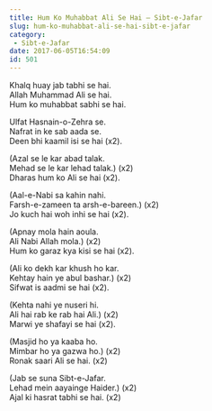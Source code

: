 ```yaml
---
title: Hum Ko Muhabbat Ali Se Hai – Sibt-e-Jafar
slug: hum-ko-muhabbat-ali-se-hai-sibt-e-jafar
category:
 - Sibt-e-Jafar
date: 2017-06-05T16:54:09
id: 501
---
```


<p>Khalq huay jab tabhi se hai.<br />
Allah Muhammad Ali se hai.<br />
Hum ko muhabbat sabhi se hai.</p>
<p>Ulfat Hasnain-o-Zehra se.<br />
Nafrat in ke sab aada se.<br />
Deen bhi kaamil isi se hai (x2).</p>
<p>(Azal se le kar abad talak.<br />
Mehad se le kar lehad talak.) (x2)<br />
Dharas hum ko Ali se hai (x2).</p>
<p>(Aal-e-Nabi sa kahin nahi.<br />
Farsh-e-zameen ta arsh-e-bareen.) (x2)<br />
Jo kuch hai woh inhi se hai (x2).</p>
<p>(Apnay mola hain aoula.<br />
Ali Nabi Allah mola.) (x2)<br />
Hum ko garaz kya kisi se hai (x2).</p>
<p>(Ali ko dekh kar khush ho kar.<br />
Kehtay hain ye abul bashar.) (x2)<br />
Sifwat is aadmi se hai (x2).</p>
<p>(Kehta nahi ye nuseri hi.<br />
Ali hai rab ke rab hai Ali.) (x2)<br />
Marwi ye shafayi se hai (x2).</p>
<p>(Masjid ho ya kaaba ho.<br />
Mimbar ho ya gazwa ho.) (x2)<br />
Ronak saari Ali se hai. (x2)</p>
<p>(Jab se suna Sibt-e-Jafar.<br />
Lehad mein aayainge Haider.) (x2)<br />
Ajal ki hasrat tabhi se hai. (x2)</p>